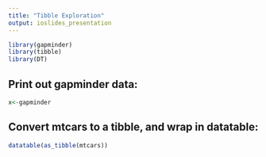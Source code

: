 ```yaml
---
title: "Tibble Exploration"
output: ioslides_presentation
---
```



```r
library(gapminder)
library(tibble)
library(DT)
```

## Print out gapminder data:

```r
x<-gapminder
```

<!--This is a comment-->

## Convert mtcars to a tibble, and wrap in datatable:

```r
datatable(as_tibble(mtcars))
```

